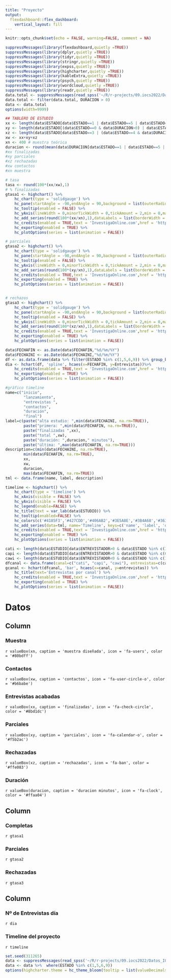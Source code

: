 ```yaml
---
title: "Proyecto"
output: 
  flexdashboard::flex_dashboard:
    vertical_layout: fill
---
```


```r
knitr::opts_chunk$set(echo = FALSE, warning=FALSE, comment = NA)
```

```r
suppressMessages(library(flexdashboard,quietly =TRUE))
suppressMessages(library(dplyr,quietly =TRUE))
suppressMessages(library(tidyr,quietly =TRUE))
suppressMessages(library(stringr,quietly =TRUE))
suppressMessages(library(expss,quietly =TRUE))
suppressMessages(library(highcharter,quietly =TRUE))
suppressMessages(library(kableExtra,quietly =TRUE))
suppressMessages(library(psych,quietly =TRUE))
suppressMessages(library(wordcloud,quietly =TRUE))
suppressMessages(library(readr,quietly =TRUE))
data.total <- suppressMessages(read_spss('~/R/r-projects/09.iocs2022/Datos_IOCS2022.sav'))
data.total <- filter(data.total, DURACION > 0)
data <- data.total
options(width=9999)

## TABLERO DE ESTUDIO
xx <- length(data$ESTADO[data$ESTADO==1 | data$ESTADO==5 | data$ESTADO==6 | data$ESTADO==9]) # finalizadas estados = 1, 5, 6, 9
xy <- length(data$ESTADO[(data$ESTADO==0 & data$DURACION>0) | data$ESTADO==2 ]) # parciales estados = 0, 2
xz <- length(data$ESTADO[data$ESTADO==3 | (data$ESTADO==4 & data$DURACION>0) | data$ESTADO==7 | data$ESTADO==8 | data$ESTADO==10 ]) # rechazadas estados = 3, 4, 7, 8, 10
xw <- xx+xy+xz
xn <- 400 # muestra teórica
duracion <- round(mean(data$DURACION[data$ESTADO==1 | data$ESTADO==5 | data$ESTADO==6 | data$ESTADO==9], na.rm=TRUE)/60,2)
#xx finalizadas
#xy parciales
#xz rechazadas
#xw contactos
#xn muestra

# tasa
tasa <- round(100*(xx/xw),1)
# % finalizadas
gtasa1 <- highchart() %>% 
    hc_chart(type = 'solidgauge') %>%
    hc_pane(startAngle = -90,endAngle = 90,background = list(outerRadius = '100%',innerRadius = '60%',shape = 'arc')) %>%
    hc_tooltip(enabled = FALSE) %>%
    hc_yAxis(lineWidth = 0,minorTickWidth = 0,tickAmount = 2,min = 0,max = 100,labels = list(y = 25)) %>%
    hc_add_series(round(100*(xx/xn),1),dataLabels = list(borderWidth = 0,useHTML = TRUE,style = list(fontSize = '2rem'))) %>%
    hc_credits(enabled = TRUE,text = 'InvestigaOnline.com',href = 'https://www.investigaonline.com') %>%
    hc_exporting(enabled = TRUE) %>%
    hc_plotOptions(series = list(animation = FALSE))

# parciales
gtasa2 <- highchart() %>% 
    hc_chart(type = 'solidgauge') %>%
    hc_pane(startAngle = -90,endAngle = 90,background = list(outerRadius = '100%',innerRadius = '60%',shape = 'arc')) %>%
    hc_tooltip(enabled = FALSE) %>%
    hc_yAxis(lineWidth = 0,minorTickWidth = 0,tickAmount = 2,min = 0,max = 100,labels = list(y = 25)) %>%
    hc_add_series(round(100*(xy/xn),1),dataLabels = list(borderWidth = 0,useHTML = TRUE,style = list(fontSize = '2rem'))) %>%
    hc_credits(enabled = TRUE,text = 'InvestigaOnline.com',href = 'https://www.investigaonline.com') %>%
    hc_exporting(enabled = TRUE) %>%
    hc_plotOptions(series = list(animation = FALSE))


# rechazos
gtasa3 <- highchart() %>% 
    hc_chart(type = 'solidgauge') %>%
    hc_pane(startAngle = -90,endAngle = 90,background = list(outerRadius = '100%',innerRadius = '60%',shape = 'arc')) %>%
    hc_tooltip(enabled = FALSE) %>%
    hc_yAxis(lineWidth = 0,minorTickWidth = 0,tickAmount = 2,min = 0,max = 100,labels = list(y = 25)) %>%
    hc_add_series(round(100*(xz/xn),1),dataLabels = list(borderWidth = 0,useHTML = TRUE,style = list(fontSize = '2rem'))) %>%
    hc_credits(enabled = TRUE,text = 'InvestigaOnline.com',href = 'https://www.investigaonline.com') %>%
    hc_exporting(enabled = TRUE) %>%
    hc_plotOptions(series = list(animation = FALSE))

data$FECHAFIN <- as.Date(data$FECHAFIN,"%d/%m/%Y")
data$FECHAINI <- as.Date(data$FECHAINI,"%d/%m/%Y")
df <- as.data.frame(data %>% filter(ESTADO %in% c(1,5,6,9)) %>% group_by(FECHAFIN) %>% arrange(FECHAFIN) %>% summarise(Entrevistas=n()))
dia <- hchart(df, 'spline', hcaes(x=FECHAFIN, y=Entrevistas))%>%
    hc_credits(enabled = TRUE,text = 'InvestigaOnline.com',href = 'https://www.investigaonline.com') %>%
    hc_exporting(enabled = TRUE) %>%
    hc_plotOptions(series = list(animation = FALSE))

#gráfico timeline
name=c("inicio",
        "lanzamiento",
        "entrevistas ",
        "contactos", 
        "duración", 
        "final")
label=c(paste("alta estudio: ",min(data$FECHAINI, na.rm=TRUE)), 
        paste("primera: ",min(data$FECHAFIN, na.rm=TRUE)), 
        paste("finalizadas ",xx), 
        paste("total ",xw), 
        paste("duración: ",duracion," minutos"), 
        paste("última: ",max(data$FECHAFIN, na.rm=TRUE)))
description=c(min(data$FECHAINI, na.rm=TRUE), 
        min(data$FECHAFIN, na.rm=TRUE), 
        xx, 
        xw, 
        duracion, 
        max(data$FECHAFIN, na.rm=TRUE))
tml <- data.frame(name, label, description)

timeline <- highchart() %>%
    hc_chart(type = 'timeline') %>%
    hc_xAxis(visible = FALSE) %>%
    hc_yAxis(visible = FALSE) %>%
    hc_legend(enable=FALSE) %>%
    hc_title(text = var_lab(data$ESTUDIO)) %>%
    hc_tooltip(enabled=FALSE) %>%
    hc_colors(c('#4185F3','#427CDD','#406AB2','#3E5A8E','#3B4A68','#363C46')) %>%
    hc_add_series(data=tml, name='Timeline', keys=c('name', 'label', 'description'))%>%
    hc_credits(enabled = TRUE,text = 'InvestigaOnline.com',href = 'https://www.investigaonline.com') %>%
    hc_exporting(enabled = TRUE) %>%
    hc_plotOptions(series = list(animation = FALSE))

cati <- length(data$ESTUDIO[data$ENTREVISTADOR>0 & data$ESTADO %in% c(1,5)])
capi <- length(data$ESTUDIO[data$ENTREVISTADOR>0 & data$ESTADO %in% c(6,8)])
cawi <- length(data$ESTUDIO[data$ENTREVISTADOR<0 & data$ESTADO %in% c(1,5)])
dfcanal <- data.frame(canal=c("cati", "capi", "cawi"), entrevistas=c(cati, capi, cawi))
gcanal <- hchart(dfcanal, 'bar', hcaes(x=canal, y=entrevistas)) %>% 
    hc_title(text='Entrevistas por canal') %>% 
    hc_credits(enabled = TRUE,text = 'InvestigaOnline.com',href = 'https://www.investigaonline.com') %>%
    hc_exporting(enabled = TRUE) %>%
    hc_plotOptions(series = list(animation = FALSE))
```

# Datos

## Column

### Muestra

`r valueBox(xn, caption = 'muestra diseñada', icon = 'fa-users', color = '#80bdff')`

### Contactos

`r valueBox(xw, caption = 'contactos', icon = 'fa-user-circle-o', color = '#b6babe')`

### Entrevistas acabadas

`r valueBox(xx, caption = 'finalizadas', icon = 'fa-check-circle', color = '#8bd1dc')`

### Parciales

`r valueBox(xy, caption = 'parciales', icon = 'fa-calendar-o', color = '#f5b2ac')`

### Rechazadas

`r valueBox(xz, caption = 'rechazadas', icon = 'fa-ban', color = '#ffe083')`

### Duración

`r valueBox(duracion, caption = 'duracion minutos', icon = 'fa-clock', color = '#ffaa04')`

## Column

### **Completas**

`r gtasa1`

### **Parciales**

`r gtasa2`

### **Rechazadas**

`r gtasa3`

## Column

### **Nº de Entrevistas día**

`r dia`

### Timeline del proyecto

`r timeline`

```r
set.seed(311265)
data <- suppressMessages(read_spss('~/R/r-projects/09.iocs2022/Datos_IOCS2022.sav'))
data <- data %>%  where(ESTADO %in% c(1,5,6,9))
options(highcharter.theme = hc_theme_bloom(tooltip = list(valueDecimals = 1), colors = c("#b2d8d8","#66b2b2","#008080","#006666","#004c4c","#a3c1ad","#a0d6b4","#5f9ea0","#317873","#49796b","#005073","#107dac","#189ad3","#1ebbd7","#71c7ec","#eec1ad","#dbac98","#d29985","#c98276","#e35d6a","#e8f4ea","#e0f0e3","#d2e7d6","#c8e1cc","#b8d8be")))
```
